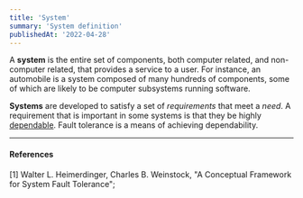 ```yaml
---
title: 'System'
summary: 'System definition'
publishedAt: '2022-04-28'
---
```


A **system** is the entire set of components, both computer related, and non-computer related, that provides a service to a user. For instance, an automobile is a system composed of many hundreds of components, some of which are likely to be computer subsystems running software.

**Systems** are developed to satisfy a set of *requirements* that meet a *need*. A requirement that
is important in some systems is that they be highly [dependable](/notes/dependable-system). Fault tolerance is a means of achieving dependability.

---

#### References

[1] Walter L. Heimerdinger, Charles B. Weinstock, "A Conceptual Framework for System Fault Tolerance";
